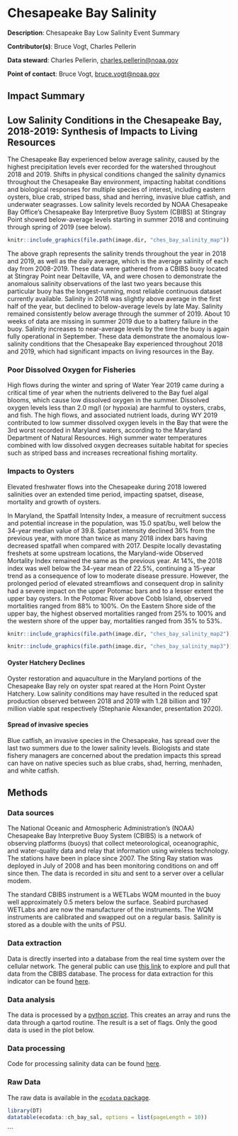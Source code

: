 # Chesapeake Bay Salinity

**Description**: Chesapeake Bay Low Salinity Event Summary 

**Contributor(s)**: Bruce Vogt, Charles Pellerin
  
**Data steward**: Charles Pellerin, <charles.pellerin@noaa.gov>
  
**Point of contact**: Bruce Vogt, <bruce.vogt@noaa.gov> 

## Impact Summary

## Low Salinity Conditions in the Chesapeake Bay, 2018-2019: Synthesis of Impacts to Living Resources


The Chesapeake Bay experienced below average salinity, caused by the highest precipitation levels ever recorded for the watershed throughout 2018 and 2019. Shifts in physical conditions changed the salinity dynamics throughout the Chesapeake Bay environment, impacting habitat conditions and biological responses for multiple species of interest, including eastern oysters, blue crab, striped bass, shad and herring, invasive blue catfish, and underwater seagrasses. Low salinity levels recorded by NOAA Chesapeake Bay Office’s Chesapeake Bay Interpretive Buoy System (CBIBS) at Stingray Point showed below-average levels starting in summer 2018 and continuing through spring of 2019 (see below). 

```r

knitr::include_graphics(file.path(image.dir, "ches_bay_salinity_map"))

```


<!-- ```{r , code = readLines("https://raw.githubusercontent.com/NOAA-EDAB/ecodata/master/chunk-scripts/LTL.Rmd-cb-sal.R"), echo = F, fig.align="center", eval = T, fig.cap="Buoy data showing unprecedented fresh water in Chesapeake Bay, 2018-2019."} -->

<!-- ``` -->


The above graph represents the salinity trends throughout the year in 2018 and 2019, as well as the daily average, which is the average salinity of each day from 2008-2019. These data were gathered from a CBIBS buoy located at Stingray Point near Deltaville, VA, and were chosen to demonstrate the anomalous salinity observations of the last two years because this particular buoy has the longest-running, most reliable continuous dataset currently available.
Salinity in 2018 was slightly above average in the first half of the year, but declined to below-average levels by late May. Salinity remained consistently below average through the summer of 2019. About 10 weeks of data are missing in summer 2019 due to a battery failure in the buoy.  Salinity increases to near-average levels by the time the buoy is again fully operational in September. These data demonstrate the anomalous low-salinity conditions that the Chesapeake Bay experienced throughout 2018 and 2019, which had significant impacts on living resources in the Bay.


### Poor Dissolved Oxygen for Fisheries
High flows during the winter and spring of Water Year 2019 came during a critical time of year when the nutrients delivered to the Bay fuel algal blooms, which cause low dissolved oxygen in the summer. Dissolved oxygen levels less than 2.0 mg/l (or hypoxia) are harmful to oysters, crabs, and fish. The high flows, and associated nutrient loads, during WY 2019 contributed to low summer dissolved oxygen levels in the Bay that were the 3rd worst recorded in Maryland waters, according to the Maryland Department of Natural Resources. High summer water temperatures combined with low dissolved oxygen decreases suitable habitat for species such as striped bass and increases recreational fishing mortality.

### Impacts to Oysters 
Elevated freshwater flows into the Chesapeake during 2018 lowered salinities over an extended time period, impacting spatset, disease, mortality and growth of oysters. 

In Maryland, the Spatfall Intensity Index, a measure of recruitment success and potential increase in the population, was 15.0 spat/bu, well below the 34-year median value of 39.8. Spatset intensity declined 36% from the previous year, with more than twice as many 2018 index bars having decreased spatfall when compared with 2017. Despite locally devastating freshets at some upstream locations, the Maryland-wide Observed Mortality Index remained the same as the previous year. At 14%, the 2018 index was well below the 34-year mean of 22.5%, continuing a 15-year trend as a consequence of low to moderate disease pressure. However, the prolonged period of elevated streamflows and consequent drop in salinity had a severe impact on the upper Potomac bars and to a lesser extent the upper bay oysters. In the Potomac River above Cobb Island, observed mortalities ranged from 88% to 100%. On the Eastern Shore side of the upper bay, the highest observed mortalities ranged from 25% to 100% and the western shore of the upper bay, mortalities ranged from 35% to 53%. 

```r

knitr::include_graphics(file.path(image.dir, "ches_bay_salinity_map2"))

knitr::include_graphics(file.path(image.dir, "ches_bay_salinity_map3"))

```



#### Oyster Hatchery Declines
Oyster restoration and aquaculture in the Maryland portions of the Chesapeake Bay rely on oyster spat reared at the Horn Point Oyster Hatchery.  Low salinity conditions may have resulted in the reduced spat production observed between 2018 and 2019 with 1.28 billion and 197 million viable spat respectively (Stephanie Alexander, presentation 2020). 

#### Spread of invasive species
Blue catfish, an invasive species in the Chesapeake, has spread over the last two summers due to the lower salinity levels. Biologists and state fishery managers are concerned about the predation impacts this spread can have on native species such as blue crabs, shad, herring, menhaden, and white catfish. 



## Methods
### Data sources
The National Oceanic and Atmospheric Administration’s (NOAA) Chesapeake Bay Interpretive Buoy System (CBIBS) is a network of observing platforms (buoys) that collect meteorological, oceanographic, and water-quality data and relay that information using wireless technology. The stations have been in place since 2007. The Sting Ray station was deployed in July of 2008 and has been monitoring conditions on and off since then. The data is recorded in situ and sent to a server over a cellular modem. 

The standard CBIBS instrument is a WETLabs WQM mounted in the buoy well approximately 0.5 meters below the surface. Seabird purchased WETLabs and are now the manufacturer of the instruments. The WQM instruments are calibrated and swapped out on a regular basis. Salinity is stored as a double with the units of PSU.

### Data extraction 
Data is directly inserted into a database from the real time system over the cellular network. The general public can use [this link](https://buoybay.noaa.gov/observations/data-download) to explore and pull that data from the CBIBS database. The process for data extraction for this indicator can be found [here](https://github.com/NOAA-EDAB/tech-doc/tree/master/R/stored_scripts/ches_bay_sal_extraction.txt).


### Data analysis
The data is processed by a [python script](https://github.com/NOAA-EDAB/tech-doc/tree/master/R/stored_scripts/ches_bay_sal_analysis.py). This creates an array and runs the data through a qartod routine. The result is a set of flags. Only the good data is used in the plot below.

### Data processing
Code for processing salinity data can be found [here](https://github.com/NOAA-EDAB/ecodata/blob/master/data-raw/get_ch_bay_sal.R). 


### Raw Data 
The raw data is available in the [`ecodata` package](https://noaa-edab.github.io/ecodata/landing_page). 

```r
library(DT)
datatable(ecodata::ch_bay_sal, options = list(pageLength = 10))
```
```


